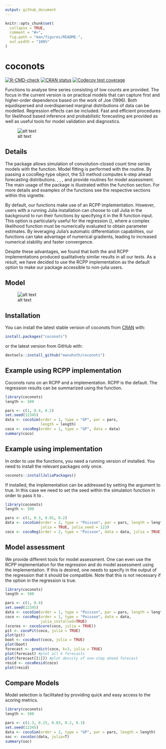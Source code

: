 ```yaml
---
output: github_document
---
```


<!-- README.md is generated from README.Rmd. Please edit that file -->

```r
knitr::opts_chunk$set(
  collapse = TRUE,
  comment = "#>",
  fig.path = "man/figures/README-",
  out.width = "100%"
)
```

# coconots

  <!-- badges: start -->
  [![R-CMD-check](https://github.com/manuhuth/coconots/actions/workflows/R-CMD-check.yaml/badge.svg)](https://github.com/manuhuth/coconots/actions/workflows/R-CMD-check.yaml)
  [![CRAN status](https://www.r-pkg.org/badges/version/coconots)](https://CRAN.R-project.org/package=coconots)
  [![Codecov test coverage](https://codecov.io/gh/manuhuth/coconots/branch/main/graph/badge.svg)](https://app.codecov.io/gh/manuhuth/coconots?branch=main)
  <!-- badges: end -->

  Functions to analyse time series consisting of low counts are provided. The 
  focus in the current version is on practical models that can  capture first 
  and higher-order dependence based on the work of Joe (1996). Both equidispersed 
  and overdispersed marginal distributions of data can be modelled. Regression 
  effects can be included. Fast and efficient procedures for likelihood based 
  inference and probabilistic forecasting are provided as well as useful tools 
  for model validation and diagnostics. 

![alt text](https://github.com/manuhuth/coconots/blob/main/man/figures/functionality.png?raw=true)


## Details
The package allows simulation of convolution-closed count time series models with the \code{\link{cocoSim}}
function. Model fitting is performed with the \code{\link{cocoReg}} routine. By passing a cocoReg-type object, the S3 method \code{predict} computes  k-step ahead forecasting distributions.  \code{\link{cocoBoot}}, \code{\link{cocoPit}}, \code{\link{cocoScore}}, \code{\link{cocoSoc}} and \code{\link{cocoResid}} provide routines for model assessment. The main usage of the package is illustrated within the \code{\link{cocoReg}} function section. For more details
and examples of the functions see the respective sections within this vignette. 

By default, our functions make use of an RCPP implementation. However, users
with a running Julia installation can choose to call Julia in the background
to run their functions by specifying it in the R function input. This option
is particularly useful for the regression (\code{\link{cocoReg}}), where a complex likelihood function
must be numerically evaluated to obtain parameter estimates. By leveraging
Julia's automatic differentiation capabilities,
our functions can take advantage of numerical gradients,
leading to increased numerical stability and faster convergence.

Despite these advantages, we found that both the \proglang{julia} and RCPP
implementations produced qualitatively similar results in all our tests.
As a result, we have decided to use the RCPP implementation as
the default option to make our package accessible to non-julia users.

## Model

![alt text](https://github.com/manuhuth/coconots/blob/main/man/figures/dgp.png?raw=true)

## Installation

You can install the latest stable version of coconots from [CRAN](https://cran.r-project.org/) with:

``` r
install.packages("coconots")
```

or the latest version from GitHub with:
``` r
devtools::install_github("manuhuth/coconots")
```

## Example using RCPP implementation

Coconots runs on an RCPP and a \proglang{julia} implementation. RCPP is the default. The regression results can be summarized using the \code{summary} function.

```r
library(coconots)
length <- 500

pars <- c(1, 0.4, 0.2)
set.seed(12345)
data <- cocoSim(order = 1, type = "GP", par = pars,
                length = length)
coco <- cocoReg(order = 1, type = "GP", data = data)
summary(coco)
```

## Example using \proglang{julia} implementation

In order to use the \proglang{julia} functions, you need a running version of \proglang{julia} installed. You need to install the relevant \proglang{julia} packages only once.    

```r
coconots::installJuliaPackages()
```

If installed, the \proglang{julia} implementation can be addressed by setting the \proglang{julia} argument to true. In this case we need to set the seed within the simulation function in order to pass it to \proglang{julia}.

```r
library(coconots)
length <- 500

pars <- c(1, 0.3, 0.01, 0.2)
data <- cocoSim(order = 2, type = "Poisson", par = pars, length = length,
                julia = TRUE, julia_seed = 123)
coco <- cocoReg(order = 2, type = "Poisson", data = data, julia = TRUE)
```

## Model assessment
We provide different tools for model assessment. One can even use the RCPP implementation for the regression and do model assessment using the \proglang{julia} implementation. If this is desired, one needs to specify in the output of the regression that it should be \proglang{julia} compatible. Note that this is not necessary if the \proglang{julia} option in the regression is true.
```r
library(coconots)
length <- 500

pars <- c(1, 0.4)
set.seed(12345)
data <- cocoSim(order = 1, type = "Poisson", par = pars, length = length)
coco <- cocoReg(order = 1, type = "Poisson", data = data,
                julia_installed=TRUE)
(scores <- cocoScore(coco, julia = TRUE))
pit <- cocoPit(coco, julia = TRUE)
plot(pit)
boot <- cocoBoot(coco, julia = TRUE)
plot(boot)
forecast <- predict(coco, k=3, julia = TRUE)
plot(forecast) #plot all k forecasts
plot(forecast[[1]]) #plot density of one-step ahead forecast
resid <- cocoResid(coco)
plot(resid)
```

## Compare Models
Model selection is facilitated by providing quick and easy access to the scoring metrics. 
```r
library(coconots)
length <- 500

pars <- c(1.3, 0.25, 0.03, 0.2, 0.3)
set.seed(12345)
data <- cocoSim(order = 2, type = "GP", par = pars, length = length)
soc <- cocoSoc(data, julia=T)
summary(soc)
```

